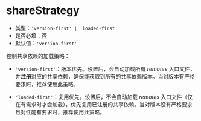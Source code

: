 # shareStrategy

- 类型：`'version-first' | 'loaded-first'`
- 是否必填：否
- 默认值：`'version-first'`

控制共享依赖的加载策略：

- `'version-first'`：版本优先。设置后，会自动加载所有 *remotes* 入口文件，并**注册**对应的共享依赖，确保能获取到所有的共享依赖版本。当对版本有严格要求时，推荐使用此策略。

- `'loaded-first'`：复用优先。设置后，不会自动加载 *remotes* 入口文件（仅在有需求时才会加载），优先复用已注册的共享依赖。当对版本没有严格要求且对性能有要求时，推荐使用此策略。
